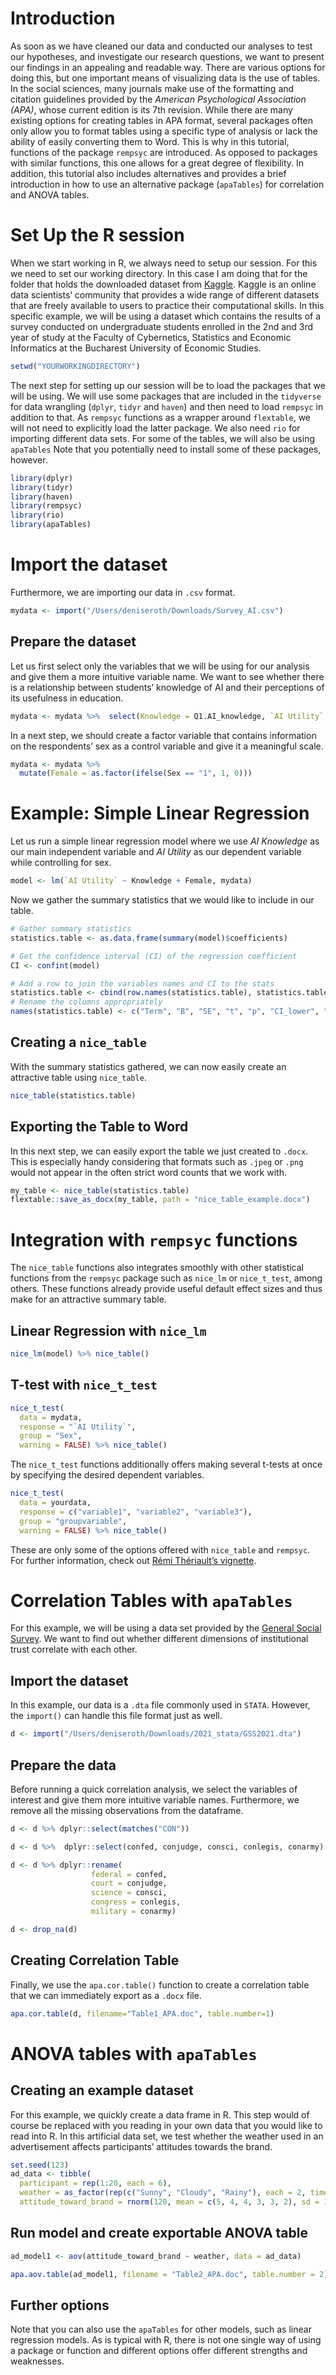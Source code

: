 # Introduction

As soon as we have cleaned our data and conducted our analyses to test our hypotheses, and investigate our research questions, we want to present our findings in an appealing and readable way. There are various options for doing this, but one important means of visualizing data is the use of tables.
In the social sciences, many journals make use of the formatting and citation guidelines provided by the *American Psychological Association (APA)*, whose current edition is its 7th revision. 
While there are many existing options for creating tables in APA format, several packages often only allow you to format tables using a specific type of analysis or lack the ability of easily converting them to Word. 
This is why in this tutorial, functions of the package ```rempsyc``` are introduced. As opposed to packages with similar functions, this one allows for a great degree of flexibility.
In addition, this tutorial also includes alternatives and provides a brief introduction in how to use an alternative package (```apaTables```) for correlation and ANOVA tables.


# Set Up the R session

When we start working in R, we always need to setup our session. For this we need to set our working directory. In this case I am doing that for the folder that holds the downloaded dataset from [Kaggle](https://www.kaggle.com/datasets/gianinamariapetrascu/survey-on-students-perceptions-of-ai-in-education/). Kaggle is an online data scientists' community that provides a wide range of different datasets that are freely available to users to practice their computational skills. In this specific example, we will be using a dataset which contains the results of a survey conducted on undergraduate students enrolled in the 2nd and 3rd year of study at the Faculty of Cybernetics, Statistics and Economic Informatics at the Bucharest University of Economic Studies. 

```r
setwd("YOURWORKINGDIRECTORY")
```



The next step for setting up our session will be to load the packages that we will be using. We will use some packages that are included in the ```tidyverse``` for data wrangling (```dplyr```, ```tidyr``` and ```haven```) and then need to load ```rempsyc``` in addition to that. As ```rempsyc``` functions as a wrapper around ```flextable```, we will not need to explicitly load the latter package. We also need ```rio``` for importing different data sets. For some of the tables, we will also be using ```apaTables```  Note that you potentially need to install some of these packages, however.



```r
library(dplyr)
library(tidyr)
library(haven)
library(rempsyc)
library(rio)
library(apaTables)
```


# Import the dataset 

Furthermore, we are importing our data in ```.csv``` format.


```r
mydata <- import("/Users/deniseroth/Downloads/Survey_AI.csv")
```


## Prepare the dataset

Let us first select only the variables that we will be using for our analysis and give them a more intuitive variable name. We want to see whether there is a relationship between students’ knowledge of AI and their perceptions of its usefulness in education. 


```r
mydata <- mydata %>%  select(Knowledge = Q1.AI_knowledge, `AI Utility` = Q7.Utility_grade, Sex = Q12.Gender)
```


In a next step, we should create a factor variable that contains information on the respondents’ sex as a control variable and give it a meaningful scale. 


```r
mydata <- mydata %>% 
  mutate(Female = as.factor(ifelse(Sex == "1", 1, 0)))
```


# Example: Simple Linear Regression

Let us run a simple linear regression model where we use *AI Knowledge* as our main independent variable and *AI Utility* as our dependent variable while controlling for sex. 

```r
model <- lm(`AI Utility` ~ Knowledge + Female, mydata)
```


Now we gather the summary statistics that we would like to include in our table. 

```r
# Gather summary statistics
statistics.table <- as.data.frame(summary(model)$coefficients)

# Get the confidence interval (CI) of the regression coefficient
CI <- confint(model)

# Add a row to join the variables names and CI to the stats
statistics.table <- cbind(row.names(statistics.table), statistics.table, CI)
# Rename the columns appropriately
names(statistics.table) <- c("Term", "B", "SE", "t", "p", "CI_lower", "CI_upper")
```


## Creating a ```nice_table```

With the summary statistics gathered, we can now easily create an attractive table using ```nice_table```.

```r
nice_table(statistics.table)
```


## Exporting the Table to Word

In this next step, we can easily export the table we just created to ```.docx```. This is especially handy considering that formats such as ```.jpeg``` or ```.png``` would not appear in the often strict word counts that we work with. 


```r
my_table <- nice_table(statistics.table)
flextable::save_as_docx(my_table, path = "nice_table_example.docx")
```


# Integration with ```rempsyc``` functions
The ```nice_table``` functions also integrates smoothly with other statistical functions from the ```rempsyc``` package such as ```nice_lm``` or ```nice_t_test```, among others. These functions already provide useful default effect sizes and thus make for an attractive summary table. 

## Linear Regression with ```nice_lm```

```r
nice_lm(model) %>% nice_table()
```


## T-test with ```nice_t_test```

```r
nice_t_test(
  data = mydata,
  response = "`AI Utility`",
  group = "Sex",
  warning = FALSE) %>% nice_table()
```


The ```nice_t_test``` functions additionally offers making several t-tests at once by specifying the desired dependent variables.


```r
nice_t_test(
  data = yourdata,
  response = c("variable1", "variable2", "variable3"),
  group = "groupvariable",
  warning = FALSE) %>% nice_table()
```


These are only some of the options offered with ```nice_table``` and ```rempsyc```. For further information, check out [Rémi Thériault's vignette](https://rempsyc.remi-theriault.com/articles/table).


# Correlation Tables with ```apaTables```

For this example, we will be using a data set provided by the [General Social Survey](https://gss.norc.org/get-the-data/stata/). We want to find out whether different dimensions of institutional trust correlate with each other. 

## Import the dataset 

In this example, our data is a ```.dta``` file commonly used in ```STATA```. However, the ```import()``` can handle this file format just as well.

```r
d <- import("/Users/deniseroth/Downloads/2021_stata/GSS2021.dta")
```


## Prepare the data

Before running a quick correlation analysis, we select the variables of interest and give them more intuitive variable names. Furthermore, we remove all the missing observations from the dataframe. 

```r
d <- d %>% dplyr::select(matches("CON"))

d <- d %>%  dplyr::select(confed, conjudge, consci, conlegis, conarmy)

d <- d %>% dplyr::rename(
                  federal = confed,
                  court = conjudge,
                  science = consci,
                  congress = conlegis,
                  military = conarmy)

d <- drop_na(d)
```

## Creating Correlation Table

Finally, we use the ```apa.cor.table()``` function to create a correlation table that we can immediately export as a ```.docx``` file. 

```r
apa.cor.table(d, filename="Table1_APA.doc", table.number=1)
```


# ANOVA tables with ```apaTables```

## Creating an example dataset

For this example, we quickly create a data frame in R. This step would of course be replaced with you reading in your own data that you would like to read into R. In this artificial data set, we test whether the weather used in an advertisement affects participants' attitudes towards the brand. 

```r
set.seed(123)
ad_data <- tibble(
  participant = rep(1:20, each = 6),
  weather = as_factor(rep(c("Sunny", "Cloudy", "Rainy"), each = 2, times = 20)),
  attitude_toward_brand = rnorm(120, mean = c(5, 4, 4, 3, 3, 2), sd = 1))
```

## Run model and create exportable ANOVA table 

```r
ad_model1 <- aov(attitude_toward_brand ~ weather, data = ad_data)

apa.aov.table(ad_model1, filename = "Table2_APA.doc", table.number = 2)
```

## Further options

Note that you can also use the ```apaTables``` for other models, such as linear regression models. As is typical with R, there is not one single way of using a package or function and different options offer different strengths and weaknesses.





